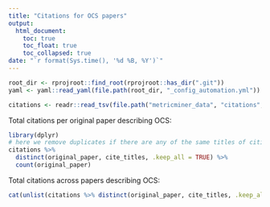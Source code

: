 ```yaml
---
title: "Citations for OCS papers"
output:
  html_document:
    toc: true
    toc_float: true
    toc_collapsed: true
date: "`r format(Sys.time(), '%d %B, %Y')`"
---
```


```r
root_dir <- rprojroot::find_root(rprojroot::has_dir(".git"))
yaml <- yaml::read_yaml(file.path(root_dir, "_config_automation.yml"))

citations <- readr::read_tsv(file.path("metricminer_data", "citations", "citations.tsv"))

```

Total citations per original paper describing OCS:

```r
library(dplyr)
# here we remove duplicates if there are any of the same titles of citing papers for each original paper and then get a count of the number of rows for each original paper (aka how many times it is cited)
citations %>%
  distinct(original_paper, cite_titles, .keep_all = TRUE) %>%
  count(original_paper)
```

Total citations across papers describing OCS:

```r
cat(unlist(citations %>% distinct(original_paper, cite_titles, .keep_all = TRUE) %>% count(original_paper)%>% dplyr::summarize(download_total = sum(n)), use.names = FALSE))
```

